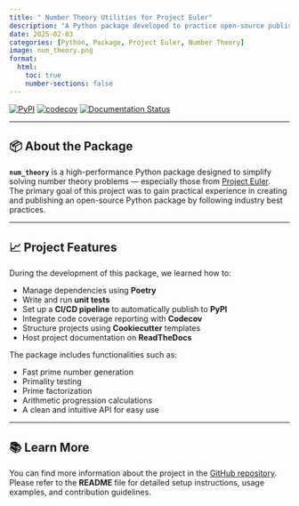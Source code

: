 ```yaml
---
title: " Number Theory Utilities for Project Euler"
description: "A Python package developed to practice open-source publishing workflows, automation, and best practices for user-friendly libraries."
date: 2025-02-03
categories: [Python, Package, Project Euler, Number Theory]
image: num_theory.png
format:
  html:
    toc: true
    number-sections: false
---
```


[![PyPI](https://img.shields.io/pypi/v/num-theory-euler-problems?color=blue&label=PyPI)](https://pypi.org/project/num-theory-euler-problems/)
[![codecov](https://codecov.io/gh/UBC-MDS/num_theory/graph/badge.svg?token=D83Q1sJfPf)](https://codecov.io/gh/UBC-MDS/num_theory)
[![Documentation Status](https://readthedocs.org/projects/num-theory/badge/?version=latest)](https://num-theory.readthedocs.io/en/latest/?badge=latest)

---

## 📦 About the Package

**`num_theory`** is a high-performance Python package designed to simplify solving number theory problems — especially those from [Project Euler](https://projecteuler.net/).  
The primary goal of this project was to gain practical experience in creating and publishing an open-source Python package by following industry best practices.

---

## 📈 Project Features

During the development of this package, we learned how to:

- Manage dependencies using **Poetry**
- Write and run **unit tests**
- Set up a **CI/CD pipeline** to automatically publish to **PyPI**
- Integrate code coverage reporting with **Codecov**
- Structure projects using **Cookiecutter** templates
- Host project documentation on **ReadTheDocs**

The package includes functionalities such as:

- Fast prime number generation
- Primality testing
- Prime factorization
- Arithmetic progression calculations
- A clean and intuitive API for easy use

---

## 📚 Learn More

You can find more information about the project in the [GitHub repository](https://github.com/UBC-MDS/num_theory).  
Please refer to the **README** file for detailed setup instructions, usage examples, and contribution guidelines.
